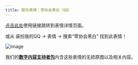 ---
title: 聊天表情：零协会黑白（QQ）
---

[点击此处](https://zb.vip.qq.com/hybrid/emoticonmall/detail?id=239865)使用链接跳转到表情详情页面。

或从 装扮我的QQ → 表情 → 搜索“零协会黑白” 找到此表情！

![image](/img/page/emotes_qq.png)

我们的[**数字内容支持者包**](/docs/community/patron)内含这些表情的无损原图以及相关内容。